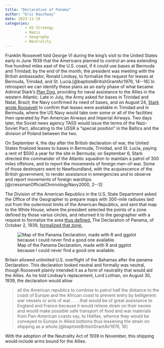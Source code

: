 ```yaml
---
title: "Declaration of Panama"
author: "Eric Rauchway"
date: 2023-11-19
categories:
         - US Strategy
         - Nazis
         - Geography
         - Neutrality
---
```


Franklin Roosevelt told George VI during the king's visit to the United States early in June 1939 that the Americans planned to control an area extending five hundred miles east of the U.S. coast, if it could use bases at Bermuda and Trinidad; by the end of the month, the president was meeting with the British ambassador, Ronald Lindsay, to formalize the request for leases at Bermuda, Trinidad, and St. Lucia.[@baptisteBritishGrantAir1976, 14--16] In retrospect we can identify these plans as an early phase of what became Admiral Stark's [Plan Dog,](https://erauchway.github.io/posts/greer_3_dog/index.html) providing for naval assistance to the Allies in the western Atlantic. Late in July, the Army asked for bases in Trinidad and Natal, Brazil; the Navy confirmed its need of bases, and on August 24, [Stark wrote Roosevelt](http://www.fdrlibrary.marist.edu/_resources/images/psf/b-psfc000062.pdf) to confirm that leases were available in Trinidad and in Bermuda, where the US Navy would take over some or all of the facilities then operated by Pan American Airways and Imperial Airways. Two days later, the Soviet news agency TASS would issue the terms of the Nazi-Soviet Pact, allocating to the USSR a "special position" in the Baltics and the division of Poland between the two.

On September 4, the day after the British declaration of war, the United States finalized leases to bases in Bermuda, Trinidad, and St. Lucia, paying a rent of $500 a year for the site in Bermuda; on September 6, Stark directed the commander of the Atlantic squadron to maintain a patrol of 300 miles offshore, and to report the movements of foreign men-of-war. Some of those destroyers went to Newfoundland, with the acquiescence of the British government, to render assistance in emergencies and to observe and report movements of foreign warships.[@cressmanOfficialChronologyNavy2000, 2--3]

The Division of the American Republics in the U.S. State Department asked the Office of the Geographer to prepare maps with 300-mile radiuses laid out from the outermost limits of the American Republics, and sent that map to the White House, where the president selected the points of a zone defined by those varius circles, and returned it to the geographer with a request to formalize the area [thus defined.](https://history.state.gov/historicaldocuments/frus1939v05/map-panama) The Declaration of Panama, of October 2, 1939, [formalized that zone.](https://history.state.gov/historicaldocuments/frus1939v05/pg_36)

![Map of the Panama Declaration, made with R and ggplot because I could never find a good one available.](panama_d.png)

Britain allowed unlimited U.S. overflight of the Bahamas after the panama Declaration. This declaration looked neutral and formally was neutral, though Roosevelt plainly intended it as a form of neutrality that would aid the Allies. As he told Lindsay's replacement, Lord Lothian, on August 30, 1939, the declaration would allow

> all the American republics to combine to patrol half the distance to the coast of Europe and the African coast to prevent entry by belligerent war vessels or acts of war. . . . that would be of great assistance to England and France because it would relieve strain on their navies and would make possible safe transport of food and war materials from Pan-American coasts say, to Halifax, whence they would be conveyed to Europe in Allied bottoms thus lessening the strain on shipping as a whole.[@baptisteBritishGrantAir1976, 16]

With the adoption of the Neutrality Act of 1939 in November, this shipping would include arms bound for the Allies. 
